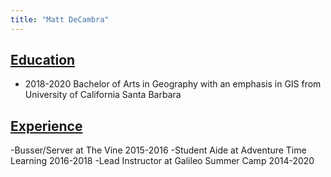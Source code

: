 ```yaml
---
title: "Matt DeCambra"
---
```

  
## [Education]()

- 2018-2020           Bachelor of Arts in Geography with an emphasis in GIS from 
University of California Santa Barbara



## [Experience]()
-Busser/Server at The Vine 2015-2016
-Student Aide at Adventure Time Learning 2016-2018
-Lead Instructor at Galileo Summer Camp 2014-2020